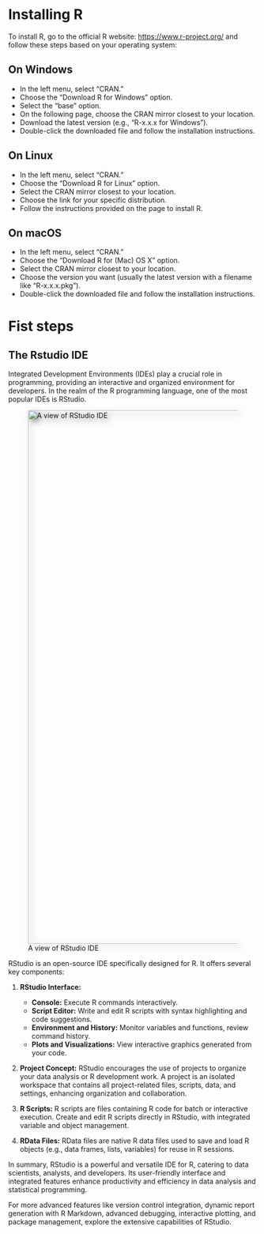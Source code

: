 # Installing R

To install R, go to the official R website: [https://www.r-project.org/](https://www.r-project.org/) and follow these steps based on your operating system:

## On Windows

- In the left menu, select "CRAN."
- Choose the "Download R for Windows" option.
- Select the "base" option.
- On the following page, choose the CRAN mirror closest to your location.
- Download the latest version (e.g., "R-x.x.x for Windows").
- Double-click the downloaded file and follow the installation instructions.

## On Linux

- In the left menu, select "CRAN."
- Choose the "Download R for Linux" option.
- Select the CRAN mirror closest to your location.
- Choose the link for your specific distribution.
- Follow the instructions provided on the page to install R.

## On macOS

- In the left menu, select "CRAN."
- Choose the "Download R for (Mac) OS X" option.
- Select the CRAN mirror closest to your location.
- Choose the version you want (usually the latest version with a filename like "R-x.x.x.pkg").
- Double-click the downloaded file and follow the installation instructions.


# Fist steps

## The Rstudio IDE

Integrated Development Environments (IDEs) play a crucial role in programming, providing an interactive and organized environment for developers. In the realm of the R programming language, one of the most popular IDEs is RStudio.

![A view of RStudio IDE](images/Rstudio1.png){style="filter: drop-shadow(0.35rem 0.35rem 0.4rem rgba(0, 0, 0, 0.5));" fig-align="center" width="1080"}

RStudio is an open-source IDE specifically designed for R. It offers several key components:

1.  **RStudio Interface:**

    -   **Console:** Execute R commands interactively.
    -   **Script Editor:** Write and edit R scripts with syntax highlighting and code suggestions.
    -   **Environment and History:** Monitor variables and functions, review command history.
    -   **Plots and Visualizations:** View interactive graphics generated from your code.

2.  **Project Concept:** RStudio encourages the use of projects to organize your data analysis or R development work. A project is an isolated workspace that contains all project-related files, scripts, data, and settings, enhancing organization and collaboration.

3.  **R Scripts:** R scripts are files containing R code for batch or interactive execution. Create and edit R scripts directly in RStudio, with integrated variable and object management.

4.  **RData Files:** RData files are native R data files used to save and load R objects (e.g., data frames, lists, variables) for reuse in R sessions.

In summary, RStudio is a powerful and versatile IDE for R, catering to data scientists, analysts, and developers. Its user-friendly interface and integrated features enhance productivity and efficiency in data analysis and statistical programming.

For more advanced features like version control integration, dynamic report generation with R Markdown, advanced debugging, interactive plotting, and package management, explore the extensive capabilities of RStudio.

